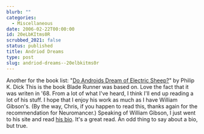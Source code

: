 ```yaml
---
blurb: ""
categories:
  - Miscellaneous
date: 2006-02-22T00:00:00
id: 20eLbKItms0R
scrubbed_2021: false
status: published
title: Andriod Dreams
type: post
slug: andriod-dreams--20elbkitms0r
---
```


Another for the book list:
"[Do Androids Dream of Electric Sheep?](http://www.amazon.com/gp/product/0345404475/sr=8-1/qid=1140657531/ref=pd_bbs_1/102-1506557-9535369?_encoding=UTF8)"
by Philip K. Dick This is the book Blade Runner was based on. Love
the fact that it was writen in '68. From a lot of what I've heard,
I think I'll end up reading a lot of his stuff. I hope that I enjoy
his work as much as I have William Gibson's. (By the way, Chris, if
you happen to read this, thanks again for the recommendation for
Neuromancer.) Speaking of William Gibson, I just went to his site
and read
[his bio](http://www.williamgibsonbooks.com/source/source.asp).
It's a great read. An odd thing to say about a bio, but true.